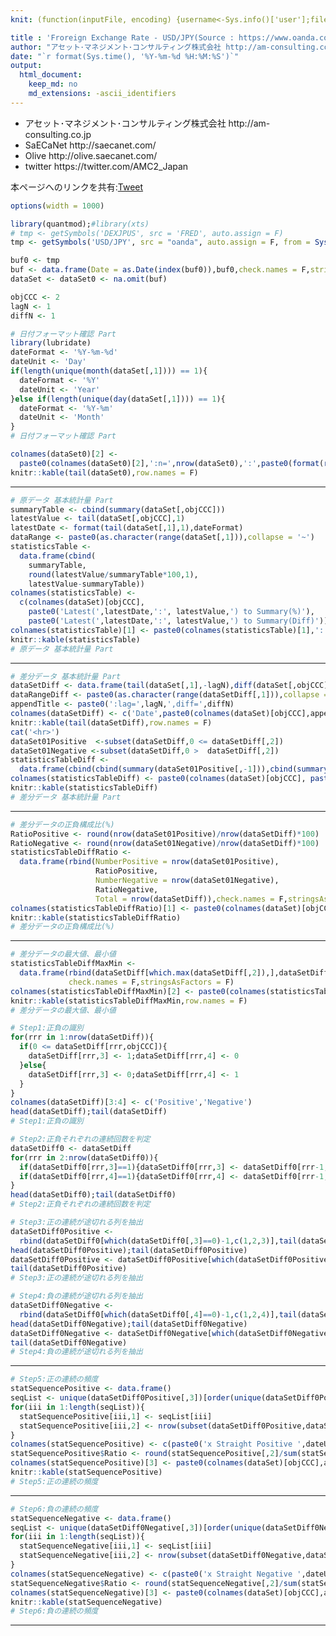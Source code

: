 ```yaml
---
knit: (function(inputFile, encoding) {username<-Sys.info()['user'];fileName<-'defaultPath.csv';pathToFile <-paste0('C:/Users/', username,'/Desktop/pathToCSV/');setwd(pathToFile);buf0<-read.csv(fileName,header = F,skip = 0,stringsAsFactor = F,check.names = F,fileEncoding = 'utf-8');timeStamp<-format(Sys.time(),'%Y%m%d%H%M%S');rmarkdown::render(inputFile, encoding = encoding, output_file = paste0('C:/Users/',username,buf0[2,1],'charts/','am-consulting.co.jp-USDJPY.html')) })

title : 'Froreign Exchange Rate - USD/JPY(Source : https://www.oanda.com/)'
author: "アセット･マネジメント･コンサルティング株式会社 http://am-consulting.co.jp"
date: "`r format(Sys.time(), '%Y-%m-%d %H:%M:%S')`"
output: 
  html_document:
    keep_md: no
    md_extensions: -ascii_identifiers
---
```

<link href="http://knowledgevault.saecanet.com/components/rmarkdown-html.css" rel="stylesheet">
<style>
.main-container {max-width: 1000px;	margin-left: auto; margin-right: auto;}
table { white-space: nowrap; }
td.negative { color : red; }
</style>
<script>
function MakeNegative() {
  TDs = document.getElementsByTagName('td');
  for (var i=0; i<TDs.length; i++) {
    var temp = TDs[i];
    if (temp.firstChild.nodeValue.indexOf('-') == 0) temp.className = "negative";
  }
}
</script>

- アセット･マネジメント･コンサルティング株式会社 http://am-consulting.co.jp
- SaECaNet http://saecanet.com/
- Olive http://olive.saecanet.com/
- twitter https://twitter.com/AMC2_Japan

本ページへのリンクを共有:<a href="https://twitter.com/share" class="twitter-share-button" data-via="AMC2_Japan" data-size="large">Tweet</a> <script>!function(d,s,id){var js,fjs=d.getElementsByTagName(s)[0],p=/^http:/.test(d.location)?'http':'https';if(!d.getElementById(id)){js=d.createElement(s);js.id=id;js.src=p+'://platform.twitter.com/widgets.js';fjs.parentNode.insertBefore(js,fjs);}}(document, 'script', 'twitter-wjs');</script>

```r
options(width = 1000)
```

```r
library(quantmod);#library(xts)
# tmp <- getSymbols('DEXJPUS', src = 'FRED', auto.assign = F)
tmp <- getSymbols('USD/JPY', src = "oanda", auto.assign = F, from = Sys.Date()-365*5, to = Sys.Date())
```

```r
buf0 <- tmp
buf <- data.frame(Date = as.Date(index(buf0)),buf0,check.names = F,stringsAsFactors = F,row.names = NULL)
dataSet <- dataSet0 <- na.omit(buf)
```

```r
objCCC <- 2
lagN <- 1
diffN <- 1
```

```r
# 日付フォーマット確認 Part
library(lubridate)
dateFormat <- '%Y-%m-%d'
dateUnit <- 'Day'
if(length(unique(month(dataSet[,1]))) == 1){
  dateFormat <- '%Y'
  dateUnit <- 'Year'
}else if(length(unique(day(dataSet[,1]))) == 1){
  dateFormat <- '%Y-%m'
  dateUnit <- 'Month'
}
# 日付フォーマット確認 Part
```

```r
colnames(dataSet0)[2] <- 
  paste0(colnames(dataSet0)[2],':n=',nrow(dataSet0),':',paste0(format(range(dataSet0[,1]),dateFormat),collapse = '~'))
knitr::kable(tail(dataSet0),row.names = F)
```

***

```r
# 原データ 基本統計量 Part
summaryTable <- cbind(summary(dataSet[,objCCC]))
latestValue <- tail(dataSet[,objCCC],1)
latestDate <- format(tail(dataSet[,1],1),dateFormat)
dataRange <- paste0(as.character(range(dataSet[,1])),collapse = '~')
statisticsTable <- 
  data.frame(cbind(
    summaryTable, 
    round(latestValue/summaryTable*100,1),
    latestValue-summaryTable))
colnames(statisticsTable) <- 
  c(colnames(dataSet)[objCCC],
    paste0('Latest(',latestDate,':', latestValue,') to Summary(%)'),
    paste0('Latest(',latestDate,':', latestValue,') to Summary(Diff)'))
colnames(statisticsTable)[1] <- paste0(colnames(statisticsTable)[1],':',paste0(format(range(dataSet[,1]),dateFormat),collapse = '~'))
knitr::kable(statisticsTable)
# 原データ 基本統計量 Part
```

***

```r
# 差分データ 基本統計量 Part
dataSetDiff <- data.frame(tail(dataSet[,1],-lagN),diff(dataSet[,objCCC],lag = lagN,  differences = diffN))
dataRangeDiff <- paste0(as.character(range(dataSetDiff[,1])),collapse = '~')
appendTitle <- paste0(':lag=',lagN,',diff=',diffN)
colnames(dataSetDiff) <- c('Date',paste0(colnames(dataSet)[objCCC],appendTitle))
knitr::kable(tail(dataSetDiff),row.names = F)
cat('<hr>')
dataSet01Positive  <-subset(dataSetDiff,0 <= dataSetDiff[,2])
dataSet01Negative <-subset(dataSetDiff,0 >  dataSetDiff[,2])
statisticsTableDiff <- 
  data.frame(cbind(cbind(summary(dataSet01Positive[,-1])),cbind(summary(dataSet01Negative[,-1]))))
colnames(statisticsTableDiff) <- paste0(colnames(dataSet)[objCCC], paste0(appendTitle,c(':Positive',':Negative')),':',dataRangeDiff)
knitr::kable(statisticsTableDiff)
# 差分データ 基本統計量 Part
```

***

```r
# 差分データの正負構成比(%)
RatioPositive <- round(nrow(dataSet01Positive)/nrow(dataSetDiff)*100)
RatioNegative <- round(nrow(dataSet01Negative)/nrow(dataSetDiff)*100)
statisticsTableDiffRatio <- 
  data.frame(rbind(NumberPositive = nrow(dataSet01Positive),
                   RatioPositive,
                   NumberNegative = nrow(dataSet01Negative),
                   RatioNegative,
                   Total = nrow(dataSetDiff)),check.names = F,stringsAsFactors = F)
colnames(statisticsTableDiffRatio)[1] <- paste0(colnames(dataSet)[objCCC],appendTitle,':',dataRangeDiff)
knitr::kable(statisticsTableDiffRatio)
# 差分データの正負構成比(%)
```

***

```r
# 差分データの最大値、最小値
statisticsTableDiffMaxMin <- 
  data.frame(rbind(dataSetDiff[which.max(dataSetDiff[,2]),],dataSetDiff[which.min(dataSetDiff[,2]),]),
             check.names = F,stringsAsFactors = F)
colnames(statisticsTableDiffMaxMin)[2] <- paste0(colnames(statisticsTableDiffMaxMin)[2],':Max&Min',':',dataRangeDiff)
knitr::kable(statisticsTableDiffMaxMin,row.names = F)
# 差分データの最大値、最小値
```

```r
# Step1:正負の識別
for(rrr in 1:nrow(dataSetDiff)){
  if(0 <= dataSetDiff[rrr,objCCC]){
    dataSetDiff[rrr,3] <- 1;dataSetDiff[rrr,4] <- 0
  }else{
    dataSetDiff[rrr,3] <- 0;dataSetDiff[rrr,4] <- 1
  }
}
colnames(dataSetDiff)[3:4] <- c('Positive','Negative')
head(dataSetDiff);tail(dataSetDiff)
# Step1:正負の識別
```

```r
# Step2:正負それぞれの連続回数を判定
dataSetDiff0 <- dataSetDiff
for(rrr in 2:nrow(dataSetDiff0)){
  if(dataSetDiff0[rrr,3]==1){dataSetDiff0[rrr,3] <- dataSetDiff0[rrr-1,3]+dataSetDiff0[rrr,3]}  
  if(dataSetDiff0[rrr,4]==1){dataSetDiff0[rrr,4] <- dataSetDiff0[rrr-1,4]+dataSetDiff0[rrr,4]}  
}
head(dataSetDiff0);tail(dataSetDiff0)
# Step2:正負それぞれの連続回数を判定
```

```r
# Step3:正の連続が途切れる列を抽出
dataSetDiff0Positive <- 
  rbind(dataSetDiff0[which(dataSetDiff0[,3]==0)-1,c(1,2,3)],tail(dataSetDiff0[,c(1,2,3)],1))
head(dataSetDiff0Positive);tail(dataSetDiff0Positive)
dataSetDiff0Positive <- dataSetDiff0Positive[which(dataSetDiff0Positive[,3]!=0),]
tail(dataSetDiff0Positive)
# Step3:正の連続が途切れる列を抽出
```

```r
# Step4:負の連続が途切れる列を抽出
dataSetDiff0Negative <- 
  rbind(dataSetDiff0[which(dataSetDiff0[,4]==0)-1,c(1,2,4)],tail(dataSetDiff0[,c(1,2,4)],1))
head(dataSetDiff0Negative);tail(dataSetDiff0Negative)
dataSetDiff0Negative <- dataSetDiff0Negative[which(dataSetDiff0Negative[,3]!=0),]
tail(dataSetDiff0Negative)
# Step4:負の連続が途切れる列を抽出
```

***

```r
# Step5:正の連続の頻度
statSequencePositive <- data.frame()
seqList <- unique(dataSetDiff0Positive[,3])[order(unique(dataSetDiff0Positive[,3]))]
for(iii in 1:length(seqList)){
  statSequencePositive[iii,1] <- seqList[iii]
  statSequencePositive[iii,2] <- nrow(subset(dataSetDiff0Positive,dataSetDiff0Positive[,3]==seqList[iii]))
}
colnames(statSequencePositive) <- c(paste0('x Straight Positive ',dateUnit,'s'),'N')
statSequencePositive$Ratio <- round(statSequencePositive[,2]/sum(statSequencePositive[,2])*100,1)
colnames(statSequencePositive)[3] <- paste0(colnames(dataSet)[objCCC],appendTitle,':',colnames(statSequencePositive)[3],':',dataRangeDiff)
knitr::kable(statSequencePositive)
# Step5:正の連続の頻度
```

***

```r
# Step6:負の連続の頻度
statSequenceNegative <- data.frame()
seqList <- unique(dataSetDiff0Negative[,3])[order(unique(dataSetDiff0Negative[,3]))]
for(iii in 1:length(seqList)){
  statSequenceNegative[iii,1] <- seqList[iii]
  statSequenceNegative[iii,2] <- nrow(subset(dataSetDiff0Negative,dataSetDiff0Negative[,3]==seqList[iii]))
}
colnames(statSequenceNegative) <- c(paste0('x Straight Negative ',dateUnit,'s'),'N')
statSequenceNegative$Ratio <- round(statSequenceNegative[,2]/sum(statSequenceNegative[,2])*100,1)
colnames(statSequenceNegative)[3] <- paste0(colnames(dataSet)[objCCC],appendTitle,':',colnames(statSequenceNegative)[3],':',dataRangeDiff)
knitr::kable(statSequenceNegative)
# Step6:負の連続の頻度
```

***

<script>
  MakeNegative();
</script>

<script>
  (function(i,s,o,g,r,a,m){i['GoogleAnalyticsObject']=r;i[r]=i[r]||function(){
  (i[r].q=i[r].q||[]).push(arguments)},i[r].l=1*new Date();a=s.createElement(o),
  m=s.getElementsByTagName(o)[0];a.async=1;a.src=g;m.parentNode.insertBefore(a,m)
  })(window,document,'script','https://www.google-analytics.com/analytics.js','ga');

  ga('create', 'UA-3077339-5', 'auto');
  ga('send', 'pageview');

</script>
